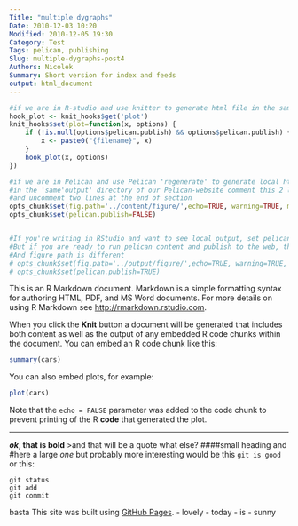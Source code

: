 ```yaml
---
Title: "multiple dygraphs"
Date: 2010-12-03 10:20
Modified: 2010-12-05 19:30
Category: Test
Tags: pelican, publishing
Slug: multiple-dygraphs-post4
Authors: Nicolek
Summary: Short version for index and feeds
output: html_document
---
```

```r
#if we are in R-studio and use knitter to generate html file in the same directory as this file comment this entire section
hook_plot <- knit_hooks$get('plot')
knit_hooks$set(plot=function(x, options) {
    if (!is.null(options$pelican.publish) && options$pelican.publish) {
        x <- paste0("{filename}", x)
    }
    hook_plot(x, options)
})

#if we are in Pelican and use Pelican 'regenerate' to generate local html file 
#in the 'same'output' directory of our Pelican-website comment this 2 lines 
#and uncomment two lines at the end of section
opts_chunk$set(fig.path='../content/figure/',echo=TRUE, warning=TRUE, message=TRUE)
opts_chunk$set(pelican.publish=FALSE)


#If you're writing in RStudio and want to see local output, set pelican.publish to FALSE. 
#But if you are ready to run pelican content and publish to the web, that should be TRUE. 
#And figure path is different
# opts_chunk$set(fig.path='../output/figure/',echo=TRUE, warning=TRUE, message=TRUE)
# opts_chunk$set(pelican.publish=TRUE)

```

This is an R Markdown document. Markdown is a simple formatting syntax for authoring HTML, PDF, and MS Word documents. For more details on using R Markdown see <http://rmarkdown.rstudio.com>.

When you click the **Knit** button a document will be generated that includes both content as well as the output of any embedded R code chunks within the document. You can embed an R code chunk like this:

```r
summary(cars)
```

You can also embed plots, for example:

```r
plot(cars)
```

Note that the `echo = FALSE` parameter was added to the code chunk to prevent printing of the R **code** that generated the plot.

--------------------------
***ok*, that is bold**
>and that will be a quote
what else?
####small heading
and 
#here a large *one*
but probably more interesting would be 
this `git is good`
or this:
```
git status
git add
git commit
```
basta
This site was built using [GitHub Pages](https://pages.github.com/).
- lovely
- today
- is
- sunny
